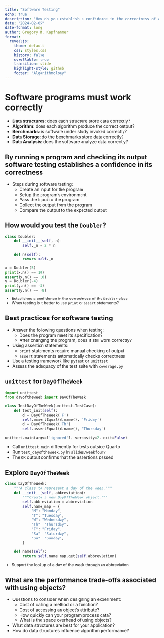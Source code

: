 ```yaml
---
title: "Software Testing"
echo: true
description: "How do you establish a confidence in the correctness of a Python program?"
date: "2024-02-05"
date-format: long
author: Gregory M. Kapfhammer
format:
  revealjs:
    theme: default
    css: styles.css
    history: false
    scrollable: true
    transition: slide
    highlight-style: github
    footer: "Algorithmology"
---
```


# Software programs must work correctly

::: incremental
- **Data structures**: does each structure store data correctly?
- **Algorithm**: does each algorithm produce the correct output?
- **Benchmarks**: is software under study invoked correctly?
- **Data Storage**: do the benchmarks store data correctly?
- **Data Analysis**: does the software analyze data correctly?
:::

## By running a program and checking its output software testing establishes a confidence in its correctness

::: {.fragment .fade-right}

- Steps during software testing:
    - Create an input for the program
    - Setup the program's environment
    - Pass the input to the program
    - Collect the output from the program
    - Compare the output to the expected output

:::

## How would you test the `Doubler`?

```python
class Doubler:
    def __init__(self, n):
        self._n = 2 * n

    def n(self):
        return self._n

x = Doubler(5)
print(x.n() == 10)
assert(x.n() == 10)
y = Doubler(-4)
print(y.n() == -8)
assert(y.n() == -8)
```

::: {.fragment .fade-left style="margin-top: -0.25em; font-size: 0.9em;"}

- Establishes a confidence in the correctness of the `Doubler` class
- When testing is it better to use `print` or `assert` statements?

:::

## Best practices for software testing

::: {.fragment .fade-right}

- Answer the following questions when testing:
    - Does the program meet its specification?
    - After changing the program, does it still work correctly?
- Using assertion statements:
    - `print` statements require manual checking of output
    - `assert` statements automatically checks correctness
- Use a testing framework like `pytest` or `unittest`
- Assess the adequacy of the test suite with `coverage.py`

:::

## `unittest` for `DayOfTheWeek`

```python
import unittest
from dayoftheweek import DayOfTheWeek

class TestDayOfTheWeek(unittest.TestCase):
    def test_init(self):
        d = DayOfTheWeek('F')
        self.assertEqual(d.name(), 'Friday')
        d = DayOfTheWeek('Th')
        self.assertEqual(d.name(), 'Thursday')

unittest.main(argv=['ignored'], verbosity=2, exit=False)
```

::: {.fragment .fade-left style="margin-top: 0.25em; font-size: 1.0em;"}

- Call `unittest.main` differently for tests outside Quarto
- Run `test_dayoftheweek.py` in `slides/weekfour/`
- The `OK` output confirms that the assertions passed

:::

## Explore `DayOfTheWeek`

```python
class DayOfTheWeek:
    """A class to represent a day of the week."""
    def __init__(self, abbreviation):
        """Create a new DayOfTheWeek object."""
        self.abbreviation = abbreviation
        self.name_map = {
            "M": "Monday",
            "T": "Tuesday",
            "W": "Wednesday",
            "Th": "Thursday",
            "F": "Friday",
            "Sa": "Saturday",
            "Su": "Sunday",
        }

    def name(self):
        return self.name_map.get(self.abbreviation)
```

::: {.fragment .fade-right style="margin-top: 0.5em; font-size: 0.9em;"}

- Support the lookup of a day of the week through an abbreviation

:::


## What are the performance trade-offs associated with using objects?

::: {.fragment .fade-right}

- Questions to consider when designing an experiment:
  - Cost of calling a method or a function?
  - Cost of accessing an object's attribute?
  - How quickly can your program process data?
  - What is the space overhead of using objects?
- What data structures are best for your application?
- How do data structures influence algorithm performance?

:::
